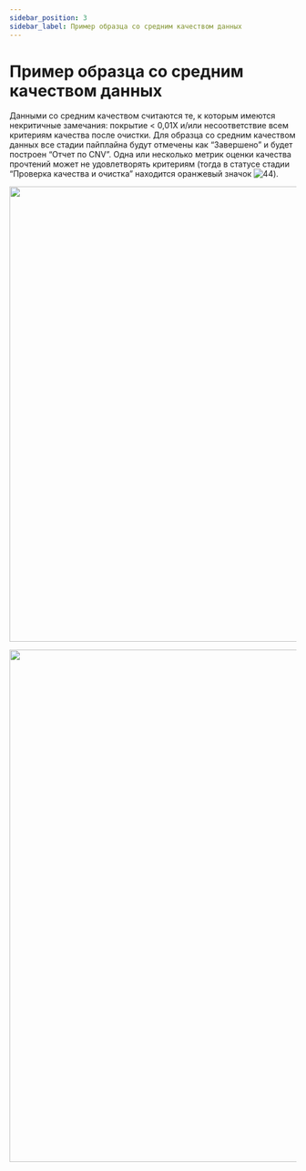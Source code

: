 ---
sidebar_position: 3
sidebar_label: Пример образца со средним качеством данных
---

# Пример образца со средним качеством данных

Данными со средним качеством считаются те, к которым имеются некритичные замечания: покрытие < 0,01X и/или
несоответствие всем критериям качества после очистки. Для образца со средним качеством данных все стадии
пайплайна будут отмечены как “Завершено” и будет построен “Отчет по CNV”.
Одна или несколько метрик оценки качества прочтений может не удовлетворять критериям (тогда в статусе стадии
“Проверка качества и очистка” находится оранжевый значок ![44](/img/rus/44-warning-status.png)).

<p align="center">
<img src={require('/img/rus/45-main-page-medium-data-quality.png').default} width="800"/>
</p>


<SpecialMarks mark="имеются некритичные замечания к качеству данных" />

<p align="center">
<img src={require('/img/rus/46-cnv-report-medium-quality-data.png').default} width="900"/>
</p>
